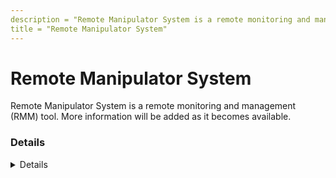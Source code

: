 ---
description = "Remote Manipulator System is a remote monitoring and management (RMM) tool. More information will be added as it becomes available."
title = "Remote Manipulator System"
---



# Remote Manipulator System

Remote Manipulator System is a remote monitoring and management (RMM) tool. More information will be added as it becomes available.

### Details
<Details author={""}
         category={""}
         created={""}
         website={""}
         lastModified={"2024-02-09"}
         privileges={""}
         free={ false }
         verification={ false }
/>

#### Installation Paths
<Card code={ ["rfusclient.exe", "rutserv.exe"] }/>





### Forensic Artifacts




#### Network Artifacts
<EuiSpacer size="xl"/>
<NetworkArtifactsTable data={ [{"Description": "Known remote domains", "Domains": ["*.internetid.ru", "rmansys.ru"], "Ports": []}] }/>




### Detections
- Detects potential network activity of Remote Manipulator System RMM tool
  - [Sigma Rule](https://github.com/magicsword-io/LOLRMM/blob/main/detections/sigma/remote_manipulator_system_network_sigma.yml)
- Detects potential processes activity of Remote Manipulator System RMM tool
  - [Sigma Rule](https://github.com/magicsword-io/LOLRMM/blob/main/detections/sigma/remote_manipulator_system_processes_sigma.yml)

### References
- [https://rmansys.ru/files/](https://rmansys.ru/files/)

